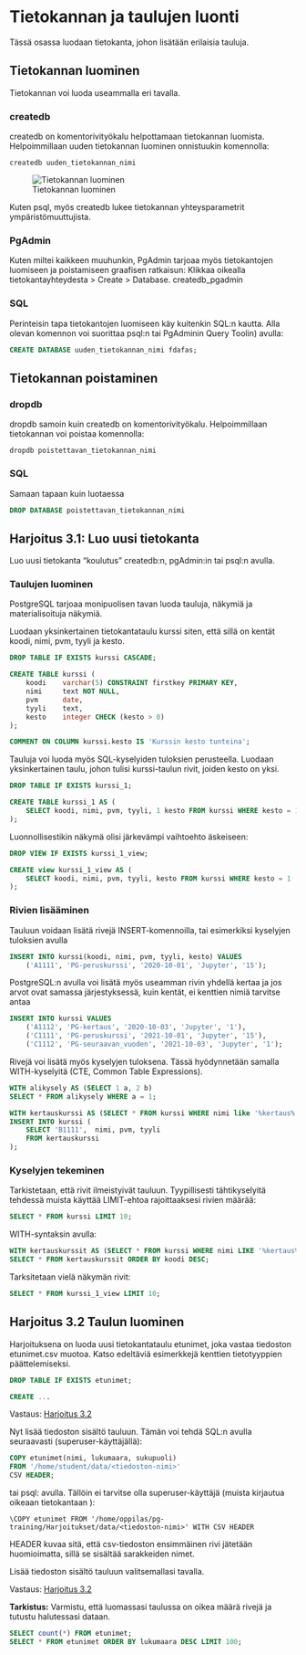 # Tietokannan ja taulujen luonti
Tässä osassa luodaan tietokanta, johon lisätään erilaisia tauluja.

## Tietokannan luominen
Tietokannan voi luoda useammalla eri tavalla.

### createdb

createdb on komentorivityökalu helpottamaan tietokannan luomista. Helpoimmillaan uuden tietokannan luominen onnistuukin komennolla:
```shell
createdb uuden_tietokannan_nimi
```
![Tietokannan luominen](img/createdb.png)

Kuten psql, myös createdb lukee tietokannan yhteysparametrit ympäristömuuttujista.


### PgAdmin

Kuten miltei kaikkeen muuhunkin, PgAdmin tarjoaa myös tietokantojen luomiseen ja poistamiseen graafisen ratkaisun: Klikkaa oikealla tietokantayhteydesta > Create > Database. createdb_pgadmin

### SQL

Perinteisin tapa tietokantojen luomiseen käy kuitenkin SQL:n kautta. Alla olevan komennon voi suorittaa psql:n tai PgAdminin Query Toolin) avulla:

```sql
CREATE DATABASE uuden_tietokannan_nimi fdafas;
```

## Tietokannan poistaminen

### dropdb

dropdb samoin kuin createdb on komentorivityökalu. Helpoimmillaan tietokannan voi poistaa komennolla:
```shell
dropdb poistettavan_tietokannan_nimi
```

### SQL
Samaan tapaan kuin luotaessa

```sql
DROP DATABASE poistettavan_tietokannan_nimi
```

## Harjoitus 3.1: Luo uusi tietokanta
Luo uusi tietokanta "koulutus" createdb:n, pgAdmin:in tai psql:n avulla.

### Taulujen luominen
PostgreSQL tarjoaa monipuolisen tavan luoda tauluja, näkymiä ja materialisoituja näkymiä.


Luodaan yksinkertainen tietokantataulu kurssi siten, että sillä on kentät koodi, nimi, pvm, tyyli ja kesto.

```sql
DROP TABLE IF EXISTS kurssi CASCADE;

CREATE TABLE kurssi (
    koodi    varchar(5) CONSTRAINT firstkey PRIMARY KEY,
    nimi     text NOT NULL,
    pvm      date,
    tyyli    text,
    kesto    integer CHECK (kesto > 0)
);

COMMENT ON COLUMN kurssi.kesto IS 'Kurssin kesto tunteina';
```

Tauluja voi luoda myös SQL-kyselyiden tuloksien perusteella. Luodaan yksinkertainen taulu, johon tulisi kurssi-taulun rivit, joiden kesto on yksi.

```sql
DROP TABLE IF EXISTS kurssi_1;

CREATE TABLE kurssi_1 AS (
    SELECT koodi, nimi, pvm, tyyli, 1 kesto FROM kurssi WHERE kesto = 1
);
```


Luonnollisestikin näkymä olisi järkevämpi vaihtoehto äskeiseen:

```sql
DROP VIEW IF EXISTS kurssi_1_view;

CREATE view kurssi_1_view AS (
    SELECT koodi, nimi, pvm, tyyli, kesto FROM kurssi WHERE kesto = 1
);
```

### Rivien lisääminen
Tauluun voidaan lisätä rivejä INSERT-komennoilla, tai esimerkiksi kyselyjen tuloksien avulla

```sql
INSERT INTO kurssi(koodi, nimi, pvm, tyyli, kesto) VALUES
    ('A1111', 'PG-peruskurssi', '2020-10-01', 'Jupyter', '15');
```


PostgreSQL:n avulla voi lisätä myös useamman rivin yhdellä kertaa ja jos arvot ovat samassa järjestyksessä, kuin kentät, ei kenttien nimiä tarvitse antaa

```sql
INSERT INTO kurssi VALUES
    ('A1112', 'PG-kertaus', '2020-10-03', 'Jupyter', '1'),
    ('C1111', 'PG-peruskurssi', '2021-10-01', 'Jupyter', '15'),
    ('C1112', 'PG-seuraavan_vuoden', '2021-10-03', 'Jupyter', '1');
```

Rivejä voi lisätä myös kyselyjen tuloksena. Tässä hyödynnetään samalla WITH-kyselyitä (CTE, Common Table Expressions).

```sql
WITH alikysely AS (SELECT 1 a, 2 b)
SELECT * FROM alikysely WHERE a = 1;
```
```sql
WITH kertauskurssi AS (SELECT * FROM kurssi WHERE nimi like '%kertaus%')
INSERT INTO kurssi (
    SELECT 'B1111',  nimi, pvm, tyyli 
    FROM kertauskurssi
);
```

### Kyselyjen tekeminen
Tarkistetaan, että rivit ilmeistyivät tauluun. Tyypillisesti tähtikyselyitä tehdessä muista käyttää LIMIT-ehtoa rajoittaaksesi rivien määrää:

```sql
SELECT * FROM kurssi LIMIT 10;
```

WITH-syntaksin avulla:

```sql
WITH kertauskurssit AS (SELECT * FROM kurssi WHERE nimi LIKE '%kertaus%')
SELECT * FROM kertauskurssit ORDER BY koodi DESC;
```

Tarksitetaan vielä näkymän rivit:

```sql
SELECT * FROM kurssi_1_view LIMIT 10;
```

## Harjoitus 3.2 Taulun luominen
Harjoituksena on luoda uusi tietokantataulu etunimet, joka vastaa tiedoston etunimet.csv muotoa. Katso edeltäviä esimerkkejä kenttien tietotyyppien päättelemiseksi.

```sql
DROP TABLE IF EXISTS etunimet;

CREATE ...
```

Vastaus: [Harjoitus 3.2](#vastaus-h3.2)


Nyt lisää tiedoston sisältö tauluun. Tämän voi tehdä SQL:n avulla seuraavasti (superuser-käyttäjällä):
```sql
COPY etunimet(nimi, lukumaara, sukupuoli)
FROM '/home/student/data/<tiedoston-nimi>'
CSV HEADER;
```

tai psql: avulla. Tällöin ei tarvitse olla superuser-käyttäjä (muista kirjautua oikeaan tietokantaan \ckomennolla):

```psql
\COPY etunimet FROM '/home/oppilas/pg-training/Harjoitukset/data/<tiedoston-nimi>' WITH CSV HEADER
```
HEADER kuvaa sitä, että csv-tiedoston ensimmäinen rivi jätetään huomioimatta, sillä se sisältää sarakkeiden nimet.

Lisää tiedoston sisältö tauluun valitsemallasi tavalla.

Vastaus: [Harjoitus 3.2](#vastaus-h3.2)


**Tarkistus:**
Varmistu, että luomassasi taulussa on oikea määrä rivejä ja tutustu halutessasi dataan.

```sql
SELECT count(*) FROM etunimet;
SELECT * FROM etunimet ORDER BY lukumaara DESC LIMIT 100;
```

